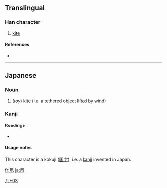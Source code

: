 ==Translingual==

===Han character===
{{Han char|rn=16|rad=几|as=03|sn=5|four=|canj=竹弓中月 (HNLB)}}

# [[kite]]

====References====
* {{Han ref|kx=0134.081|dkj=01749|dj=0299.190|hdz=10276.111|uh=51E7|ud=20967}}

----

==Japanese==

===Noun===
{{ja-noun|k|hira=たこ|rom=tako}}

# (''toy'') [[kite]] (i.e. a tethered object lifted by wind)

===Kanji===
{{ja-kanji|grade=n|rs=几03}}

====Readings====
* {{ja-readings|on=''(none)''|kun=[[たこ]] (tako)}}

====Usage notes====
This character is a kokuji ([[国字]]), i.e. a [[kanji]] invented in Japan.

[[Category:Japanese-only CJKV Characters|几+03]]

[[fr:凧]]
[[ja:凧]]